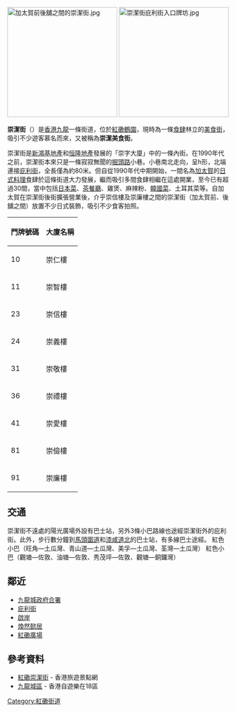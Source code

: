 {{Veil|time=2015-09-12T07:01:29+00:00}}
{{Infobox Hong Kong Road
|   中文街道名稱    = 崇潔街
|   英文街道名稱    = Sung Kit Street
|   圖片    = File:Sung Kit Street.JPG
|   圖片說明    = 
|   路段總長度    = 0.1
|   車速限制    = 0
|   行車線數量    = 不准駛入
|   所在地區    = [[九龍|九龍]][[九龍城區|九龍城區]][[鶴園|鶴園]]
|   起點    = [[紅磡|紅磡]][[庇利街|庇利街]]
|   終點    = 後巷（可通往[[崇志街|崇志街]]、[[崇安街|崇安街]]）
|   通車日期    =  
}}
[[File:加太賀前後舖之間的崇潔街.jpg|250px]]
[[File:崇潔街庇利街入口牌坊.jpg|250px]]

'''崇潔街'''（{{lang-en|Sung Kit Street}}）是[[香港|香港]][[九龍|九龍]]一條街道，位於[[紅磡|紅磡]][[鶴園|鶴園]]，現時為一條[[食肆|食肆]]林立的[[美食街|美食街]]，吸引不少遊客慕名而來，又被稱為'''崇潔美食街'''。

崇潔街是[[新鴻基地產|新鴻基地產]]和[[恒隆地產|恒隆地產]]發展的「崇字大廈」中的一條內街。在1990年代之前，崇潔街本來只是一條寂寂無聞的[[掘頭路|掘頭路]]小巷。小巷南北走向，呈h形，北端連接[[庇利街|庇利街]]，全長僅為約80米。但自從1990年代中期開始，一間名為[[加太賀|加太賀]]的[[日式料理|日式料理]]食肆於這條街道大力發展，繼而吸引多間食肆相繼在這處開業，至今已有超過30間，當中包括[[日本菜|日本菜]]、[[茶餐廳|茶餐廳]]、雞煲、麻辣粉、[[韓國菜|韓國菜]]、土耳其菜等。自加太賀在崇潔街後街擴張營業後，介乎崇信樓及崇廉樓之間的崇潔街（加太賀前、後舖之間）放置不少日式裝飾，吸引不少食客拍照。
{| class="wikitable"
|+
!門牌號碼
!大廈名稱
|-
|10
|崇仁樓
|-
|11
|崇智樓
|-
|23
|崇信樓
|-
|24
|崇義樓
|-
|31
|崇敬樓
|-
|36
|崇禮樓
|-
|41
|崇愛樓
|-
|81
|崇儉樓
|-
|91
|崇廉樓
|}

==交通==
崇潔街不遠處的陽光廣場外設有巴士站，另外3條小巴路線也途經崇潔街外的庇利街。此外，步行數分鐘到[[馬頭圍道|馬頭圍道]]和[[漆咸道|漆咸道北]]的巴士站，有多線巴士途經。
{{九龍新界巴士簡單列表|5D|11X}}
{{過海隧道巴士簡單列表|115}}
{{大嶼山巴士簡單列表|A23|E23|E23A|N23}}
{{九龍專線小巴簡單列表|2A|26|26M}}
{{HideH|途經[[馬頭圍道|馬頭圍道]]的交通}}
{{九龍新界巴士簡單列表|2E|3B|5C|5D|6C|6F|11K|11X|12A|15|15X|21|41|45|85S|85X|297|796X}}
{{過海隧道巴士簡單列表|106|106A|106P|115}}
{{大嶼山巴士簡單列表|E23|E23A}}
{{九龍專線小巴簡單列表|2|2M|13}}
{{新界專線小巴簡單列表|105|105S}}
紅色小巴（旺角—土瓜灣、青山道—土瓜灣、美孚—土瓜灣、荃灣—土瓜灣）
{{HideF}}
{{HideH|途經[[漆咸道北|漆咸道北]]的交通}}
{{九龍新界巴士簡單列表|5|5A|5P|11|14|26|28|93K}}
{{過海隧道巴士簡單列表|101|107|108|111|116|N121}}
{{大嶼山巴士簡單列表|A22|N23}}
紅色小巴（觀塘—佐敦、油塘—佐敦、秀茂坪—佐敦、觀塘—銅鑼灣）
{{HideF}}

==鄰近==
*[[九龍城政府合署|九龍城政府合署]]
*[[庇利街|庇利街]]
*[[啟岸|啟岸]]
*[[煥然懿居|煥然懿居]]
*[[紅磡廣場|紅磡廣場]]

==參考資料==
*[http://www.sightinhk.com/tc/index.php/168/ 紅磡崇潔街] {{Wayback|url=http://www.sightinhk.com/tc/index.php/168/ |date=20100313171305 }} - 香港旅遊景點網
*[http://www.gohk.gov.hk/chi/welcome/kc_spots.html 九龍城區] {{Wayback|url=http://www.gohk.gov.hk/chi/welcome/kc_spots.html |date=20200721031007 }} - 香港自遊樂在18區


[[Category:紅磡街道|Category:紅磡街道]]
